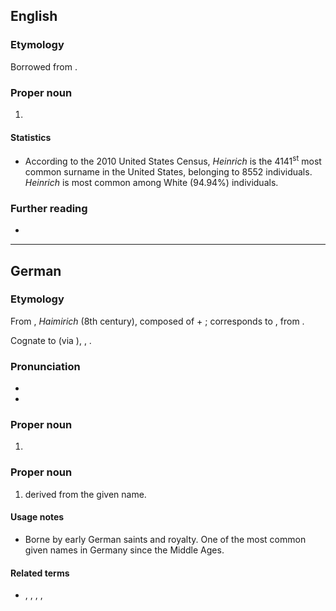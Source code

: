==English==
{{wikipedia|Heinrich (surname)}}

===Etymology===
Borrowed from {{bor|en|de|Heinrich}}.

===Proper noun===
{{en-proper noun|s}}

# {{surname|en|from=German}}

====Statistics====
* According to the 2010 United States Census, ''Heinrich'' is the 4141<sup>st</sup> most common surname in the United States, belonging to 8552 individuals. ''Heinrich'' is most common among White (94.94%) individuals.

===Further reading===
* {{R:en:DAFN}}

----

==German==

===Etymology===
From {{inh|de|goh|Heimrih}}, ''Haimirich'' (8th century), composed of {{m|goh|heim||home}} + {{m|goh|-rih||suffix for male names, originally a noun meaning {{m|en|king}}}}; corresponds to {{inh|de|gmw-pro|*Haimarīk}}, from {{inh|de|gem-pro|*Haimarīks}}.

Cognate to {{cog|en|Henry}} (via {{cog|fr|Henri}}), {{cog|nl|Hendrik}}, {{cog|da|Henrik}}.

===Pronunciation===
* {{IPA|de|[ˈhaɪnʁɪç]}}
* {{audio|de|De-Heinrich.ogg|Audio}}

===Proper noun===
{{de-proper noun|m}}

# {{given name|de|male|eq=Henry|f=Heike|f2=Henny|dimform=Heiko|dimform2=Heine|dimform3=Heiner|dimform4=Heinz|dimform5=Hein}}

===Proper noun===
{{de-proper noun|surname}}

# {{surname|de|from=given names|nodot=1}} derived from the given name.

====Usage notes====
* Borne by early German saints and royalty. One of the most common given names in Germany since the Middle Ages.

====Related terms====
* {{l|de|Emmerich}}, {{l|de|Harry}}, {{l|de|Henri}}, {{l|de|Henry}}, {{l|de|Hinrich}}